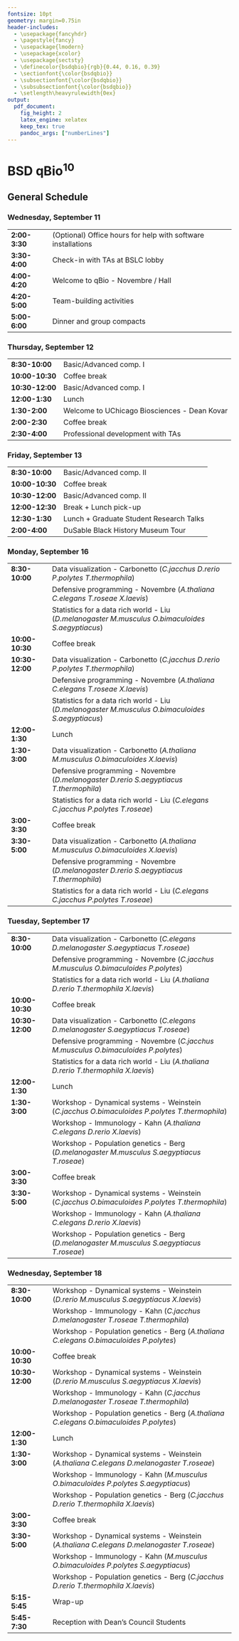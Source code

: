 ```yaml
---
fontsize: 10pt
geometry: margin=0.75in
header-includes:
  - \usepackage{fancyhdr}
  - \pagestyle{fancy}
  - \usepackage{lmodern}
  - \usepackage{xcolor}
  - \usepackage{sectsty}
  - \definecolor{bsdqbio}{rgb}{0.44, 0.16, 0.39}
  - \sectionfont{\color{bsdqbio}}
  - \subsectionfont{\color{bsdqbio}}
  - \subsubsectionfont{\color{bsdqbio}}
  - \setlength\heavyrulewidth{0ex}
output:
  pdf_document:
    fig_height: 2
    latex_engine: xelatex
    keep_tex: true
    pandoc_args: ["numberLines"]
---
```

# BSD qBio$^{10}$ 

## General Schedule
### Wednesday, September 11 

------------------    --------------------------------------------------------------
**2:00-3:30**         (Optional) Office hours for help with software installations  
**3:30-4:00**         Check-in with TAs at BSLC lobby                               
**4:00-4:20**         Welcome to qBio - Novembre / Hall                             
**4:20-5:00**         Team-building activities                                      
**5:00-6:00**         Dinner and group compacts                                     
------------------    --------------------------------------------------------------

### Thursday, September 12 

------------------    --------------------------------------------------------------
**8:30-10:00**        Basic/Advanced comp. I                                        
**10:00-10:30**       Coffee break                                                  
**10:30-12:00**       Basic/Advanced comp. I                                        
**12:00-1:30**        Lunch                                                         
**1:30-2:00**         Welcome to UChicago Biosciences - Dean Kovar                  
**2:00-2:30**         Coffee break                                                  
**2:30-4:00**         Professional development with TAs                             
------------------    --------------------------------------------------------------

### Friday, September 13 

------------------    --------------------------------------------------------------
**8:30-10:00**        Basic/Advanced comp. II                                       
**10:00-10:30**       Coffee break                                                  
**10:30-12:00**       Basic/Advanced comp. II                                       
**12:00-12:30**       Break + Lunch pick-up                                         
**12:30-1:30**        Lunch + Graduate Student Research Talks                       
**2:00-4:00**          DuSable Black History Museum Tour                            
------------------    --------------------------------------------------------------

### Monday, September 16 

------------------    --------------------------------------------------------------
**8:30-10:00**        Data visualization - Carbonetto                                (*C.jacchus D.rerio P.polytes T.thermophila*)
                      Defensive programming - Novembre                               (*A.thaliana C.elegans T.roseae X.laevis*)
                      Statistics for a data rich world - Liu                         (*D.melanogaster M.musculus O.bimaculoides S.aegyptiacus*)
**10:00-10:30**       Coffee break                                                  
**10:30-12:00**       Data visualization - Carbonetto                                (*C.jacchus D.rerio P.polytes T.thermophila*)
                      Defensive programming - Novembre                               (*A.thaliana C.elegans T.roseae X.laevis*)
                      Statistics for a data rich world - Liu                         (*D.melanogaster M.musculus O.bimaculoides S.aegyptiacus*)
**12:00-1:30**        Lunch                                                         
**1:30-3:00**         Data visualization - Carbonetto                                (*A.thaliana M.musculus O.bimaculoides X.laevis*)
                      Defensive programming - Novembre                               (*D.melanogaster D.rerio S.aegyptiacus T.thermophila*)
                      Statistics for a data rich world - Liu                         (*C.elegans C.jacchus P.polytes T.roseae*)
**3:00-3:30**         Coffee break                                                  
**3:30-5:00**         Data visualization - Carbonetto                                (*A.thaliana M.musculus O.bimaculoides X.laevis*)
                      Defensive programming - Novembre                               (*D.melanogaster D.rerio S.aegyptiacus T.thermophila*)
                      Statistics for a data rich world - Liu                         (*C.elegans C.jacchus P.polytes T.roseae*)
------------------    --------------------------------------------------------------

### Tuesday, September 17 

------------------    --------------------------------------------------------------
**8:30-10:00**        Data visualization - Carbonetto                                (*C.elegans D.melanogaster S.aegyptiacus T.roseae*)
                      Defensive programming - Novembre                               (*C.jacchus M.musculus O.bimaculoides P.polytes*)
                      Statistics for a data rich world - Liu                         (*A.thaliana D.rerio T.thermophila X.laevis*)
**10:00-10:30**       Coffee break                                                  
**10:30-12:00**       Data visualization - Carbonetto                                (*C.elegans D.melanogaster S.aegyptiacus T.roseae*)
                      Defensive programming - Novembre                               (*C.jacchus M.musculus O.bimaculoides P.polytes*)
                      Statistics for a data rich world - Liu                         (*A.thaliana D.rerio T.thermophila X.laevis*)
**12:00-1:30**        Lunch                                                         
**1:30-3:00**         Workshop - Dynamical systems - Weinstein                       (*C.jacchus O.bimaculoides P.polytes T.thermophila*)
                      Workshop - Immunology - Kahn                                   (*A.thaliana C.elegans D.rerio X.laevis*)
                      Workshop - Population genetics - Berg                          (*D.melanogaster M.musculus S.aegyptiacus T.roseae*)
**3:00-3:30**         Coffee break                                                  
**3:30-5:00**         Workshop - Dynamical systems - Weinstein                       (*C.jacchus O.bimaculoides P.polytes T.thermophila*)
                      Workshop - Immunology - Kahn                                   (*A.thaliana C.elegans D.rerio X.laevis*)
                      Workshop - Population genetics - Berg                          (*D.melanogaster M.musculus S.aegyptiacus T.roseae*)
------------------    --------------------------------------------------------------

### Wednesday, September 18 

------------------    --------------------------------------------------------------
**8:30-10:00**        Workshop - Dynamical systems - Weinstein                       (*D.rerio M.musculus S.aegyptiacus X.laevis*)
                      Workshop - Immunology - Kahn                                   (*C.jacchus D.melanogaster T.roseae T.thermophila*)
                      Workshop - Population genetics - Berg                          (*A.thaliana C.elegans O.bimaculoides P.polytes*)
**10:00-10:30**       Coffee break                                                  
**10:30-12:00**       Workshop - Dynamical systems - Weinstein                       (*D.rerio M.musculus S.aegyptiacus X.laevis*)
                      Workshop - Immunology - Kahn                                   (*C.jacchus D.melanogaster T.roseae T.thermophila*)
                      Workshop - Population genetics - Berg                          (*A.thaliana C.elegans O.bimaculoides P.polytes*)
**12:00-1:30**        Lunch                                                         
**1:30-3:00**         Workshop - Dynamical systems - Weinstein                       (*A.thaliana C.elegans D.melanogaster T.roseae*)
                      Workshop - Immunology - Kahn                                   (*M.musculus O.bimaculoides P.polytes S.aegyptiacus*)
                      Workshop - Population genetics - Berg                          (*C.jacchus D.rerio T.thermophila X.laevis*)
**3:00-3:30**         Coffee break                                                  
**3:30-5:00**         Workshop - Dynamical systems - Weinstein                       (*A.thaliana C.elegans D.melanogaster T.roseae*)
                      Workshop - Immunology - Kahn                                   (*M.musculus O.bimaculoides P.polytes S.aegyptiacus*)
                      Workshop - Population genetics - Berg                          (*C.jacchus D.rerio T.thermophila X.laevis*)
**5:15-5:45**         Wrap-up                                                       
**5:45-7:30**         Reception with Dean's Council Students                        
------------------    --------------------------------------------------------------

